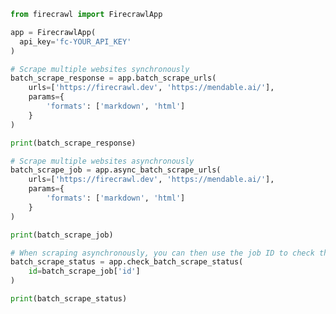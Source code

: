 ```python Python
from firecrawl import FirecrawlApp

app = FirecrawlApp(
  api_key='fc-YOUR_API_KEY'
)

# Scrape multiple websites synchronously
batch_scrape_response = app.batch_scrape_urls(
    urls=['https://firecrawl.dev', 'https://mendable.ai/'],
    params={
        'formats': ['markdown', 'html']
    }
)

print(batch_scrape_response)

# Scrape multiple websites asynchronously
batch_scrape_job = app.async_batch_scrape_urls(
    urls=['https://firecrawl.dev', 'https://mendable.ai/'],
    params={
        'formats': ['markdown', 'html']
    }
)

print(batch_scrape_job)

# When scraping asynchronously, you can then use the job ID to check the status of the batch scrape
batch_scrape_status = app.check_batch_scrape_status(
    id=batch_scrape_job['id']
)

print(batch_scrape_status)
```
